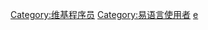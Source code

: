 {{User language-1|易|'''[[:Category:易语言使用者|该用户只会看懂“是否会易语言 (该用户)”]]'''|易语言|17}}
<includeonly>[[Category:维基程序员]][[Category:易语言使用者]]</includeonly><noinclude>[[Category:程式用戶框模板|e]]</noinclude>